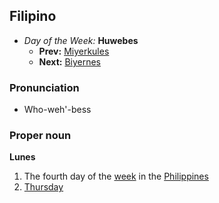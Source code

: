 ==Filipino==
*''Day of the Week:'' '''Huwebes'''
**'''Prev:''' [[Miyerkules]]
**'''Next:''' [[Biyernes]]

===Pronunciation===
*Who-weh'-bess

===Proper noun===
'''Lunes'''
#The fourth day of the [[week]] in the [[Philippines]]
#[[Thursday]]